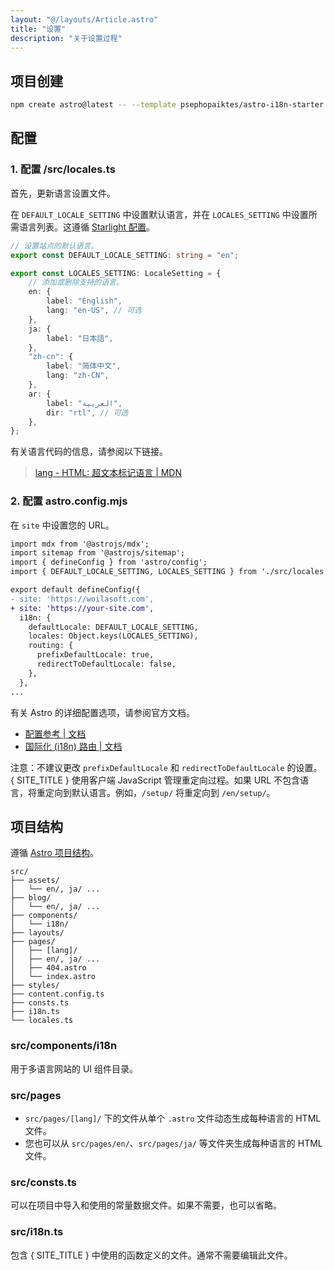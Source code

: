 ```yaml
---
layout: "@/layouts/Article.astro"
title: "设置"
description: "关于设置过程"
---
```


<PageHeadline title={frontmatter.title} />



## 项目创建

```sh
npm create astro@latest -- --template psephopaiktes/astro-i18n-starter
```



## 配置

### 1. 配置 /src/locales.ts

首先，更新语言设置文件。

在 `DEFAULT_LOCALE_SETTING` 中设置默认语言，并在 `LOCALES_SETTING` 中设置所需语言列表。这遵循 [Starlight 配置](https://starlight.astro.build/reference/configuration/#locales)。

```ts
// 设置站点的默认语言。
export const DEFAULT_LOCALE_SETTING: string = "en";

export const LOCALES_SETTING: LocaleSetting = {
    // 添加或删除支持的语言。
    en: {
        label: "English",
        lang: "en-US", // 可选
    },
    ja: {
        label: "日本語",
    },
    "zh-cn": {
        label: "简体中文",
        lang: "zh-CN",
    },
    ar: {
        label: "العربية",
        dir: "rtl", // 可选
    },
};
```

有关语言代码的信息，请参阅以下链接。

> [lang - HTML: 超文本标记语言 | MDN](https://developer.mozilla.org/en-US/docs/Web/HTML/Global_attributes/lang)

### 2. 配置 astro.config.mjs

在 `site` 中设置您的 URL。

```diff
import mdx from '@astrojs/mdx';
import sitemap from '@astrojs/sitemap';
import { defineConfig } from 'astro/config';
import { DEFAULT_LOCALE_SETTING, LOCALES_SETTING } from './src/locales';

export default defineConfig({
- site: 'https://woilasoft.com',
+ site: 'https://your-site.com',
  i18n: {
    defaultLocale: DEFAULT_LOCALE_SETTING,
    locales: Object.keys(LOCALES_SETTING),
    routing: {
      prefixDefaultLocale: true,
      redirectToDefaultLocale: false,
    },
  },
...
```

有关 Astro 的详细配置选项，请参阅官方文档。

* [配置参考 | 文档](https://docs.astro.build/en/reference/configuration-reference/)
* [国际化 (i18n) 路由 | 文档](https://docs.astro.build/en/guides/internationalization/#configure-i18n-routing)

注意：不建议更改 `prefixDefaultLocale` 和 `redirectToDefaultLocale` 的设置。{ SITE_TITLE } 使用客户端 JavaScript 管理重定向过程。如果 URL 不包含语言，将重定向到默认语言。例如，`/setup/` 将重定向到 `/en/setup/`。



## 项目结构

遵循 [Astro 项目结构](https://docs.astro.build/en/basics/project-structure/)。

```text
src/
├── assets/
│   └── en/, ja/ ...
├── blog/
│   └── en/, ja/ ...
├── components/
│   └── i18n/
├── layouts/
├── pages/
│   ├── [lang]/
│   ├── en/, ja/ ...
│   ├── 404.astro
│   └── index.astro
├── styles/
├── content.config.ts
├── consts.ts
├── i18n.ts
└── locales.ts
```

### src/components/i18n

用于多语言网站的 UI 组件目录。

### src/pages

- `src/pages/[lang]/` 下的文件从单个 `.astro` 文件动态生成每种语言的 HTML 文件。
- 您也可以从 `src/pages/en/`、`src/pages/ja/` 等文件夹生成每种语言的 HTML 文件。

### src/consts.ts

可以在项目中导入和使用的常量数据文件。如果不需要，也可以省略。

### src/i18n.ts

包含 { SITE_TITLE } 中使用的函数定义的文件。通常不需要编辑此文件。
